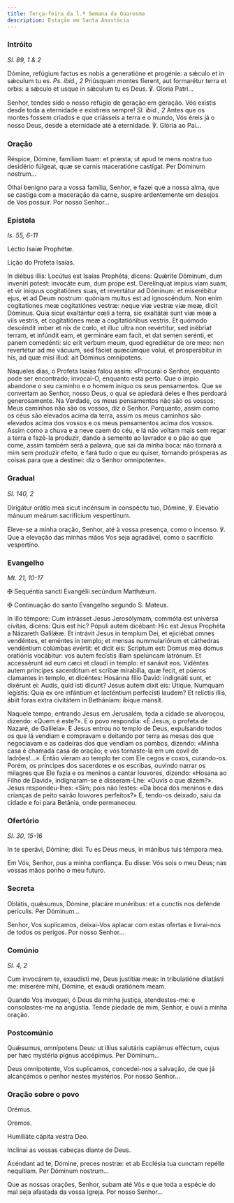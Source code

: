 ```yaml
---
title: Terça-feira da l.ª Semana da Quaresma
description: Estação em Santa Anastácia
---
```


### Intróito

<em>Sl. 89, 1 & 2</em>

<div class="side-by-side not-content">

Dómine, refúgium factus es nobis a generatióne et progénie: a sǽculo et in sǽculum tu es. <em>Ps. ibid., 2</em> Priúsquam montes fíerent, aut formarétur terra et orbis: a sǽculo et usque in sǽculum tu es Deus. ℣. Gloria Patri...

Senhor, tendes sido o nosso refúgio de geração em geração. Vós existis desde toda a eternidade e existireis sempre! <em>Sl. ibid., 2</em> Antes que os montes fossem criados e que criásseis a terra e o mundo, Vós éreis já o nosso Deus, desde a eternidade até à eternidade. ℣. Glória ao Pai...

</div>

### Oração

<div class="side-by-side not-content">

Réspice, Dómine, famíliam tuam: et præsta; ut apud te mens nostra tuo desidério fúlgeat, quæ se carnis maceratióne castígat. Per Dóminum nostrum...

Olhai benigno para a vossa família, Senhor, e fazei que a nossa alma, que se castiga com a maceração da carne, suspire ardentemente em desejos de Vos possuir. Por nosso Senhor...

</div>

### Epístola

<em>Is. 55, 6-11</em>

<div class="side-by-side not-content">

Léctio Isaíæ Prophétæ.

Lição do Profeta Isaías.

In diébus illis: Locútus est Isaías Prophéta, dicens: Quǽrite Dóminum, dum inveníri potest: invocáte eum, dum prope est. Derelínquat ímpius viam suam, et vir iníquus cogitatiónes suas, et revertátur ad Dóminum: et miserébitur ejus, et ad Deum nostrum: quóniam multus est ad ignoscéndum. Non enim cogitationes meæ cogitatiónes vestræ: neque viæ vestræ viæ meæ, dicit Dóminus. Quia sicut exaltántur cœli a terra, sic exaltátæ sunt viæ meæ a viis vestris, et cogitatiónes meæ a cogitatiónibus vestris. Et quómodo descéndit imber et nix de cœlo, et illuc ultra non revértitur, sed inébriat terram, et infúndit eam, et germináre eam facit, et dat semen serénti, et panem comedénti: sic erit verbum meum, quod egrediétur de ore meo: non revertétur ad me vácuum, sed fáciet quæcúmque volui, et prosperábitur in his, ad quæ misi illud: ait Dóminus omnípotens.

Naqueles dias, o Profeta Isaías falou assim: «Procurai o Senhor, enquanto pode ser encontrado; invocai-O, enquanto está perto. Que o ímpio abandone o seu caminho e o homem iníquo os seus pensamentos. Que se convertam ao Senhor, nosso Deus, o qual se apiedará deles e lhes perdoará generosamente. Na Verdade, os meus pensamentos não são os vossos; Meus caminhos não são os vossos, diz o Senhor. Porquanto, assim como os céus são elevados acima da terra, assim os meus caminhos são elevados acima dos vossos e os meus pensamentos acima dos vossos. Assim como a chuva e a neve caem do céu, e lá não voltam mais sem regar a terra e fazê-la produzir, dando a semente ao lavrador e o pão ao que come, assim também será a palavra, que sai da minha boca: não tornará a mim sem produzir efeito, e fará tudo o que eu quiser, tornando prósperas as coisas para que a destinei: diz o Senhor omnipotente».

</div>

### Gradual

<em>Sl. 140, 2</em>

<div class="side-by-side not-content">

Dirigátur orátio mea sicut incénsum in conspéctu tuo, Dómine, ℣. Elevátio mánuum meárum sacrifícium vespertínum.

Eleve-se a minha oração, Senhor, até à vossa presença, como o incenso. ℣. Que a elevação das minhas mãos Vos seja agradável, como o sacrifício vespertino.

</div>

### Evangelho

<em>Mt. 21, 10-17</em>

<div class="side-by-side not-content">

<span class="cross text-red-500">✠</span> Sequéntia sancti Evangélii secúndum Matthǽum.

<span class="cross text-red-500">✠</span> Continuação do santo Evangelho segundo S. Mateus.

In illo témpore: Cum intrásset Jesus Jerosólymam, commóta est univérsa cívitas, dicens: Quis est hic? Pópuli autem dicébant: Hic est Jesus Prophéta a Názareth Galilǽæ. Et intrávit Jesus in templum Dei, et ejiciébat omnes vendéntes, et eméntes in templo; et mensas nummulariórum et cáthedras vendéntium colúmbas evértit: et dicit eis: Scriptum est: Domus mea domus oratiónis vocábitur: vos autem fecístis illam spelúncam latrónum. Et accessérunt ad eum cæci et claudi in templo: et sanávit eos. Vidéntes autem príncipes sacerdótum et scribæ mirabília, quæ fecit, et púeros clamantes in templo, et dicéntes: Hosánna fílio David: indignáti sunt, et dixérunt ei: Audis, quid isti dicunt? Jesus autem dixit eis: Utique. Numquam legístis: Quia ex ore infántium et lacténtium perfecísti laudem? Et relíctis illis, ábiit foras extra civitátem in Bethániam: ibíque mansit.

Naquele tempo, entrando Jesus em Jerusalém, toda a cidade se alvoroçou, dizendo: «Quem é este?». E o povo respondia: «É Jesus, o profeta de Nazaré, de Galileia». E Jesus entrou no templo de Deus, expulsando todos os que lá vendiam e compravam e deitando por terra as mesas dos que negociavam e as cadeiras dos que vendiam os pombos, dizendo: «Minha casa é chamada casa de oração; e vós tornaste-la em um covil de ladrões!...». Então vieram ao templo ter com Ele cegos e coxos, curando-os. Porém, os príncipes dos sacerdotes e os escribas, ouvindo narrar os milagres que Ele fazia e os meninos a cantar louvores, dizendo: «Hosana ao Filho de David», indignaram-se e disseram-Lhe: «Ouvis o que dizem?». Jesus respondeu-lhes: «Sim; pois não lestes: «Da boca dos meninos e das crianças de peito sairão louvores perfeitos?» E, tendo-os deixado, saiu da cidade e foi para Betânia, onde permaneceu.

</div>

### Ofertório

<em>Sl. 30, 15-16</em>

<div class="side-by-side not-content">

In te sperávi, Dómine; dixi: Tu es Deus meus, in mánibus tuis témpora mea.

Em Vós, Senhor, pus a minha confiança. Eu disse: Vós sois o meu Deus; nas vossas mãos ponho o meu futuro.

</div>

### Secreta

<div class="side-by-side not-content">

Oblátis, quǽsumus, Dómine, placáre munéribus: et a cunctis nos defénde perículis. Per Dóminum...

Senhor, Vos suplicamos, deixai-Vos aplacar com estas ofertas e livrai-nos de todos os perigos. Por nosso Senhor...

</div>

### Comúnio

<em>Sl. 4, 2</em>

<div class="side-by-side not-content">

Cum invocárem te, exaudísti me, Deus justítiæ meæ: in tribulatióne dilatásti me: miserére mihi, Dómine, et exáudi oratiónem meam.

Quando Vos invoquei, ó Deus da minha justiça, atendestes-me: e consolastes-me na angústia. Tende piedade de mim, Senhor, e ouvi a minha oração.

</div>

### Postcomúnio

<div class="side-by-side not-content">

Quǽsumus, omnípotens Deus: ut illíus salutáris capiámus efféctum, cujus per hæc mystéria pignus accépimus. Per Dóminum...

Deus omnipotente, Vos suplicamos, concedei-nos a salvação, de que já alcançámos o penhor nestes mystérios. Por nosso Senhor...

</div>

### Oração sobre o povo

<div class="side-by-side not-content">

<span class="text-red-500 text-center">Orémus.</span>

<span class="text-red-500 text-center">Oremos.</span>

Humiliáte cápita vestra Deo.

Inclinai as vossas cabeças diante de Deus.

Acéndant ad te, Dómine, preces nostræ: et ab Ecclésia tua cunctam repélle nequítiam. Per Dóminum nostrum...

Que as nossas orações, Senhor, subam até Vós e que toda a espécie do mal seja afastada da vossa Igreja. Por nosso Senhor...

</div>
